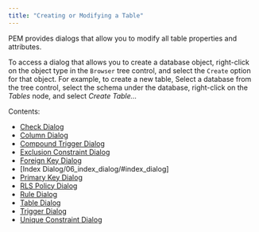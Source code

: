 ```yaml
---
title: "Creating or Modifying a Table"
---
```


<div id="modifying_tables" class="registered_link"></div>

PEM provides dialogs that allow you to modify all table properties and attributes.

To access a dialog that allows you to create a database object, right-click on the object type in the `Browser` tree control, and select the `Create` option for that object. For example, to create a new table, Select a database from the tree control, select the schema under the database, right-click on the *Tables* node, and select *Create Table...*

Contents:

-   [Check Dialog](01_check_dialog/#check_dialog)
-   [Column Dialog](02_column_dialog/#column_dialog)
-   [Compound Trigger Dialog](03_compound_trigger_dialog/#compound_trigger_dialog)
-   [Exclusion Constraint Dialog](04_exclusion_constraint_dialog/#exclusion_constraint_dialog)
-   [Foreign Key Dialog](05_foreign_key_dialog/#foreign_key_dialog)
-   [Index Dialog/06_index_dialog/#index_dialog]
-   [Primary Key Dialog](07_primary_key_dialog/#primary_key_dialog)
-   [RLS Policy Dialog](08_rls_policy_dialog/#rls_policy_dialog)
-   [Rule Dialog](09_rule_dialog/#rule_dialog)
-   [Table Dialog](10_table_dialog/#table_dialog)
-   [Trigger Dialog](11_trigger_dialog/#trigger_dialog)
-   [Unique Constraint Dialog](12_unique_constraint_dialog/#unique_constraint_dialog)